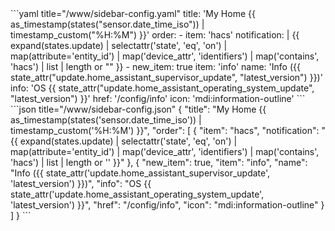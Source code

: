 
<Tabs groupId="config">
  <TabItem value="yaml" label="YAML" default>
    ```yaml title="<config directory>/www/sidebar-config.yaml"
    title: 'My Home {{ as_timestamp(states("sensor.date_time_iso")) | timestamp_custom("%H:%M") }}'
    order:
      - item: 'hacs'
        notification: |
          {{
            expand(states.update)
            | selectattr('state', 'eq', 'on')
            | map(attribute='entity_id')
            | map('device_attr', 'identifiers')
            | map('contains', 'hacs')
            | list
            | length or ""
          }}
      - new_item: true
        item: 'info'
        name: 'Info ({{ state_attr("update.home_assistant_supervisor_update", "latest_version") }})'
        info: 'OS {{ state_attr("update.home_assistant_operating_system_update", "latest_version") }}'
        href: '/config/info'
        icon: 'mdi:information-outline'
    ```
  </TabItem>
  <TabItem value="json" label="JSON">
    ```json title="<config directory>/www/sidebar-config.json"
    {
      "title": "My Home {{ as_timestamp(states('sensor.date_time_iso')) | timestamp_custom('%H:%M') }}",
      "order": [
        {
          "item": "hacs",
          "notification": "{{ expand(states.update) | selectattr('state', 'eq', 'on') | map(attribute='entity_id') | map('device_attr', 'identifiers') | map('contains', 'hacs') | list | length or '' }}"
        },
        {
          "new_item": true,
          "item": "info",
          "name": "Info ({{ state_attr('update.home_assistant_supervisor_update', 'latest_version') }})",
          "info": "OS {{ state_attr('update.home_assistant_operating_system_update', 'latest_version') }}",
          "href": "/config/info",
          "icon": "mdi:information-outline"
        }
      ]
    }
    ```
  </TabItem>
</Tabs>